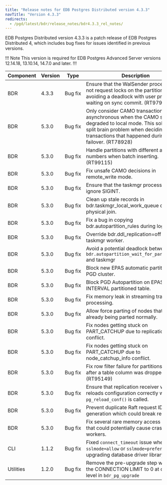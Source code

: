 ```yaml
---
title: "Release notes for EDB Postgres Distributed version 4.3.3"
navTitle: "Version 4.3.3"
redirects:
  - /pgd/latest/bdr/release_notes/bdr4.3.3_rel_notes/
---
```


EDB Postgres Distributed version 4.3.3 is a patch release of EDB Postgres Distributed 4, which includes bug fixes for issues identified in previous versions.

!!! Note
This version is required for EDB Postgres Advanced Server versions 12.14.18, 13.10.14, 14.7.0 and later.
!!!

| Component | Version |  Type        |                                                   Description                                                           |
| --------- | ------- | ------------ | ------------------------------------------------------------------------------------------------------------------------|
| BDR       | 4.3.3   | Bug&nbsp;fix | Ensure that the WalSender process does not request locks on the partitions, thus avoiding a deadlock with user process waiting on sync commit. (RT97952) |
| BDR       | 5.3.0   | Bug&nbsp;fix | Only consider CAMO transactions to be asynchronous when the CAMO setup was degraded to local mode. This solves the split brain problem when deciding fate of transactions that happened during failover. (RT78928) |
| BDR       | 5.3.0   | Bug&nbsp;fix | Handle partitions with different attribute numbers when batch inserting. (RT99115) |
| BDR       | 5.3.0   | Bug&nbsp;fix | Fix unsafe CAMO decisions in remote_write mode. |
| BDR       | 5.3.0   | Bug&nbsp;fix | Ensure that the taskmgr process does not ignore SIGINT. |
| BDR       | 5.3.0   | Bug&nbsp;fix | Clean up stale records in bdr.taskmgr_local_work_queue during physical join. |
| BDR       | 5.3.0   | Bug&nbsp;fix | Fix a bug in copying bdr.autopartition_rules during logical join. |
| BDR       | 5.3.0   | Bug&nbsp;fix | Override bdr.ddl_replication=off in taskmgr worker. |
| BDR       | 5.3.0   | Bug&nbsp;fix | Avoid a potential deadlock between `bdr.autopartition_wait_for_partitions()` and taskmgr|
| BDR       | 5.3.0   | Bug&nbsp;fix | Block new EPAS automatic partitioning on PGD cluster. |
| BDR       | 5.3.0   | Bug&nbsp;fix | Block PGD Autopartition on EPAS INTERVAL partitioned table. |
| BDR       | 5.3.0   | Bug&nbsp;fix | Fix memory leak in streaming transaction processing. |
| BDR       | 5.3.0   | Bug&nbsp;fix | Allow force parting of nodes that are already being parted normally. |
| BDR       | 5.3.0   | Bug&nbsp;fix | Fix nodes getting stuck on PART_CATCHUP due to replication slot conflict. |
| BDR       | 5.3.0   | Bug&nbsp;fix | Fix nodes getting stuck on PART_CATCHUP due to node_catchup_info conflict. |
| BDR       | 5.3.0   | Bug&nbsp;fix | Fix row filter failure for partitions created after a table column was dropped (RT95149) |
| BDR       | 5.3.0   | Bug&nbsp;fix | Ensure that replication receiver worker reloads configuration correctly when `pg_reload_conf()` is called. |
| BDR       | 5.3.0   | Bug&nbsp;fix | Prevent duplicate Raft request ID generation which could break replication. |
| BDR       | 5.3.0   | Bug&nbsp;fix | Fix several rare memory access issues that could potentially cause crashes of workers. |
| CLI       | 1.1.2   | Bug&nbsp;fix | Fixed `connect_timeout` issue when `sslmode=allow` or `sslmode=prefer` by upgrading database driver library version. |
| Utilities | 1.2.0   | Bug&nbsp;fix | Remove the pre-upgrade step which sets the CONNECTION LIMIT to 0 at database level in `bdr_pg_upgrade` |
